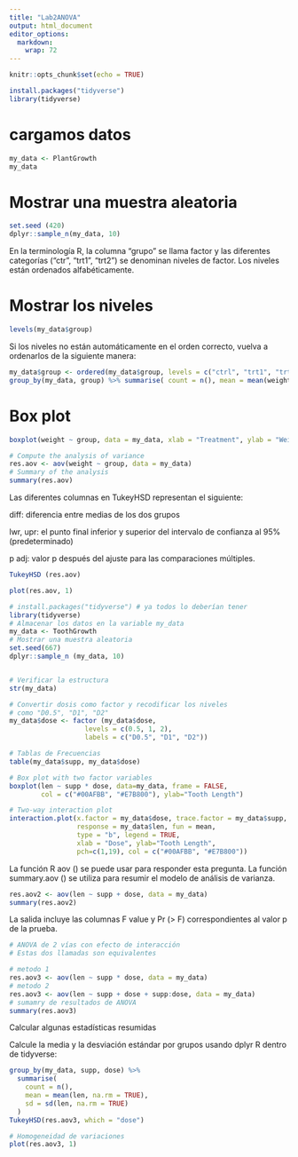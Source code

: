 ```yaml
---
title: "Lab2ANOVA"
output: html_document
editor_options: 
  markdown: 
    wrap: 72
---
```


```r
knitr::opts_chunk$set(echo = TRUE)
```

```r
install.packages("tidyverse")
library(tidyverse)
```

# cargamos datos

```r
my_data <- PlantGrowth
my_data
```

# Mostrar una muestra aleatoria

```r
set.seed (420)
dplyr::sample_n(my_data, 10)
```

En la terminología R, la columna "grupo" se llama factor y las
diferentes categorías ("ctr", "trt1", "trt2") se denominan niveles de
factor. Los niveles están ordenados alfabéticamente.

# Mostrar los niveles

```r
levels(my_data$group)
```

Si los niveles no están automáticamente en el orden correcto, vuelva a
ordenarlos de la siguiente manera:

```r
my_data$group <- ordered(my_data$group, levels = c("ctrl", "trt1", "trt2"))
group_by(my_data, group) %>% summarise( count = n(), mean = mean(weight, na.rm = TRUE), sd = sd(weight, na.rm = TRUE) )
```

# Box plot

```r
boxplot(weight ~ group, data = my_data, xlab = "Treatment", ylab = "Weight", frame = FALSE, col = c("#00AFBB", "#E7B800", "#FC4E07")) # plotmeans library("gplots") plotmeans(weight ~ group, data = my_data, frame = FALSE, xlab = "Treatment", ylab = "Weight", main="Mean Plot with 95% CI")
```

```r
# Compute the analysis of variance
res.aov <- aov(weight ~ group, data = my_data)
# Summary of the analysis
summary(res.aov)
```

Las diferentes columnas en TukeyHSD representan el siguiente:

diff: diferencia entre medias de los dos grupos

lwr, upr: el punto final inferior y superior del intervalo de confianza
al 95% (predeterminado)

p adj: valor p después del ajuste para las comparaciones múltiples.

```r
TukeyHSD (res.aov)
```

```r
plot(res.aov, 1)
```

```r
# install.packages("tidyverse") # ya todos lo deberían tener
library(tidyverse)
# Almacenar los datos en la variable my_data
my_data <- ToothGrowth
# Mostrar una muestra aleatoria
set.seed(667)
dplyr::sample_n (my_data, 10)


# Verificar la estructura
str(my_data)

```

```r
# Convertir dosis como factor y recodificar los niveles
# como "D0.5", "D1", "D2"
my_data$dose <- factor (my_data$dose,
                   levels = c(0.5, 1, 2),
                   labels = c("D0.5", "D1", "D2"))

# Tablas de Frecuencias
table(my_data$supp, my_data$dose)

# Box plot with two factor variables
boxplot(len ~ supp * dose, data=my_data, frame = FALSE, 
        col = c("#00AFBB", "#E7B800"), ylab="Tooth Length")

# Two-way interaction plot
interaction.plot(x.factor = my_data$dose, trace.factor = my_data$supp, 
                 response = my_data$len, fun = mean, 
                 type = "b", legend = TRUE, 
                 xlab = "Dose", ylab="Tooth Length",
                 pch=c(1,19), col = c("#00AFBB", "#E7B800"))

```

La función R
aov () se puede usar para responder esta pregunta. La función
summary.aov () se
utiliza para resumir el modelo de análisis de varianza.

```r
res.aov2 <- aov(len ~ supp + dose, data = my_data)
summary(res.aov2)
```

La salida incluye las columnas F value y Pr (\> F) correspondientes al
valor p de la prueba.

```r
# ANOVA de 2 vías con efecto de interacción
# Estas dos llamadas son equivalentes

# metodo 1
res.aov3 <- aov(len ~ supp * dose, data = my_data)
# metodo 2
res.aov3 <- aov(len ~ supp + dose + supp:dose, data = my_data)
# sumamry de resultados de ANOVA
summary(res.aov3)

```

Calcular algunas estadísticas resumidas

Calcule la media y la desviación estándar por grupos usando dplyr R
dentro de tidyverse:

```r
group_by(my_data, supp, dose) %>%
  summarise(
    count = n(),
    mean = mean(len, na.rm = TRUE),
    sd = sd(len, na.rm = TRUE)
  )
TukeyHSD(res.aov3, which = "dose")
```

```r
# Homogeneidad de variaciones
plot(res.aov3, 1)
```
